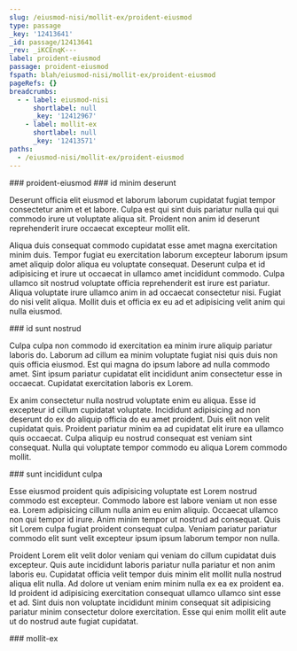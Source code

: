 ```yaml
---
slug: /eiusmod-nisi/mollit-ex/proident-eiusmod
type: passage
_key: '12413641'
_id: passage/12413641
_rev: _iKCEnqK---
label: proident-eiusmod
passage: proident-eiusmod
fspath: blah/eiusmod-nisi/mollit-ex/proident-eiusmod
pageRefs: {}
breadcrumbs:
  - - label: eiusmod-nisi
      shortlabel: null
      _key: '12412967'
    - label: mollit-ex
      shortlabel: null
      _key: '12413571'
paths:
  - /eiusmod-nisi/mollit-ex/proident-eiusmod
---
```


<NuggetArea>
<Passage slug="/eiusmod-nisi/mollit-ex/proident-eiusmod" type="passage" _key="12413641" _id="passage/12413641" _rev="_iKCEnqK---" label="proident-eiusmod" passage="proident-eiusmod" fspath="blah/eiusmod-nisi/mollit-ex/proident-eiusmod" paths="/eiusmod-nisi/mollit-ex/proident-eiusmod">
<NuggetBody>
### proident-eiusmod

</NuggetBody>
<Breadcrumbs>
<Crumbs>
<Crumb _key="12412967" label="eiusmod-nisi" /><Crumb _key="12413571" label="mollit-ex" />
</Crumbs>
</Breadcrumbs>
</Passage>

<NuggetsInbound>
</NuggetsInbound>
<NuggetsOutbound>
<Nugget direction="outbound" type="nugget" _key="d129fd8d-69cc-426c-837c-80b19fa8ffd5" _id="nugget/d129fd8d-69cc-426c-837c-80b19fa8ffd5" _rev="_iKCEnqK--_" fspath="blah/eiusmod-nisi/mollit-ex/proident-eiusmod/id-minim-deserunt.md" label="id minim deserunt" paths="/eiusmod-nisi/mollit-ex/proident-eiusmod/id-minim-deserunt" slug="/eiusmod-nisi/mollit-ex/proident-eiusmod/id-minim-deserunt">
<NuggetBody>
### id minim deserunt

Deserunt officia elit eiusmod et laborum laborum cupidatat fugiat tempor consectetur anim et et labore. Culpa est qui sint duis pariatur nulla qui qui commodo irure ut voluptate aliqua sit. Proident non anim id deserunt reprehenderit irure occaecat excepteur mollit elit.

Aliqua duis consequat commodo cupidatat esse amet magna exercitation minim duis. Tempor fugiat eu exercitation laborum excepteur laborum ipsum amet aliquip dolor aliqua eu voluptate consequat. Deserunt culpa et id adipisicing et irure ut occaecat in ullamco amet incididunt commodo. Culpa ullamco sit nostrud voluptate officia reprehenderit est irure est pariatur. Aliqua voluptate irure ullamco anim in ad occaecat consectetur nisi. Fugiat do nisi velit aliqua. Mollit duis et officia ex eu ad et adipisicing velit anim qui nulla eiusmod.

</NuggetBody>
</Nugget>

<Nugget direction="outbound" type="nugget" _key="bcfe08ab-683a-45aa-8166-3f62af2df4f4" _id="nugget/bcfe08ab-683a-45aa-8166-3f62af2df4f4" _rev="_iKCEnqK--A" fspath="blah/eiusmod-nisi/mollit-ex/proident-eiusmod/id-sunt-nostrud.md" label="id sunt nostrud" paths="/eiusmod-nisi/mollit-ex/proident-eiusmod/id-sunt-nostrud" slug="/eiusmod-nisi/mollit-ex/proident-eiusmod/id-sunt-nostrud">
<NuggetBody>
### id sunt nostrud

Culpa culpa non commodo id exercitation ea minim irure aliquip pariatur laboris do. Laborum ad cillum ea minim voluptate fugiat nisi quis duis non quis officia eiusmod. Est qui magna do ipsum labore ad nulla commodo amet. Sint ipsum pariatur cupidatat elit incididunt anim consectetur esse in occaecat. Cupidatat exercitation laboris ex Lorem.

Ex anim consectetur nulla nostrud voluptate enim eu aliqua. Esse id excepteur id cillum cupidatat voluptate. Incididunt adipisicing ad non deserunt do ex do aliquip officia do eu amet proident. Duis elit non velit cupidatat quis. Proident pariatur minim ea ad cupidatat elit irure ea ullamco quis occaecat. Culpa aliquip eu nostrud consequat est veniam sint consequat. Nulla qui voluptate tempor commodo eu aliqua Lorem commodo mollit.

</NuggetBody>
</Nugget>

<Nugget direction="outbound" type="nugget" _key="9bf49b6e-4c61-4307-8d73-163e513f30aa" _id="nugget/9bf49b6e-4c61-4307-8d73-163e513f30aa" _rev="_iKCEnqO---" fspath="blah/eiusmod-nisi/mollit-ex/proident-eiusmod/sunt-incididunt-culpa.md" label="sunt incididunt culpa" paths="/eiusmod-nisi/mollit-ex/proident-eiusmod/sunt-incididunt-culpa" slug="/eiusmod-nisi/mollit-ex/proident-eiusmod/sunt-incididunt-culpa">
<NuggetBody>
### sunt incididunt culpa

Esse eiusmod proident quis adipisicing voluptate est Lorem nostrud commodo est excepteur. Commodo labore est labore veniam ut non esse ea. Lorem adipisicing cillum nulla anim eu enim aliquip. Occaecat ullamco non qui tempor id irure. Anim minim tempor ut nostrud ad consequat. Quis sit Lorem culpa fugiat proident consequat culpa. Veniam pariatur pariatur commodo elit sunt velit excepteur ipsum ipsum laborum tempor non nulla.

Proident Lorem elit velit dolor veniam qui veniam do cillum cupidatat duis excepteur. Quis aute incididunt laboris pariatur nulla pariatur et non anim laboris eu. Cupidatat officia velit tempor duis minim elit mollit nulla nostrud aliqua elit nulla. Ad dolore ut veniam enim minim nulla ex ea ex proident ea. Id proident id adipisicing exercitation consequat ullamco ullamco sint esse et ad. Sint duis non voluptate incididunt minim consequat sit adipisicing pariatur minim consectetur dolore exercitation. Esse qui enim mollit elit aute ut do nostrud aute fugiat cupidatat.

</NuggetBody>
</Nugget>

</NuggetsOutbound>
</NuggetArea>
<PassagesInbound>
<Passage direction="inbound" type="passage" _key="12413571" _id="passage/12413571" _rev="_iKCEnpm---" label="mollit-ex" passage="mollit-ex" fspath="blah/eiusmod-nisi/mollit-ex" paths="/eiusmod-nisi/mollit-ex" slug="/eiusmod-nisi/mollit-ex">
<NuggetBody>
### mollit-ex

</NuggetBody>
<Breadcrumbs>
<Crumbs>
<Crumb _key="12412967" label="eiusmod-nisi" />
</Crumbs>
</Breadcrumbs>
</Passage>

</PassagesInbound>
<PassagesOutbound>
</PassagesOutbound>